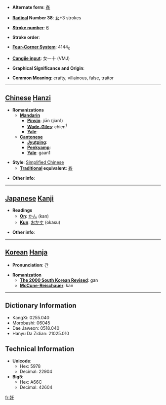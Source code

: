 * '''Alternate form''': [[姦]]

* '''[[Wiktionary:Chinese radical index| Radical]] Number 38''': [[Wiktionary:Chinese radical index 女|女]]+3 strokes

* '''[[Wiktionary:Chinese total strokes index|Stroke number]]''': [[Wiktionary:Chinese total strokes index 6|6]]

* '''Stroke order''': 

* '''[[Wiktionary:Chinese four corner index|Four-Corner System]]''': 4144<sub>0</sub>

* '''[[Wiktionary:Chinese Cangjie index|Cangjie input]]''': 女一十 (VMJ)

* '''Graphical Significance and Origin''': 

* '''Common Meaning''': crafty, villainous, false, traitor

----

== [[Chinese]] [[Hanzi]] ==

* '''Romanizations'''
** '''[[Mandarin]]'''
*** '''[[Pinyin]]''': jiān (jian1)
*** '''[[Wade-Giles]]''': chien<sup>1</sup>
*** '''[[Yale]]''': 
** '''[[Cantonese]]'''
*** '''[[Jyutping]]''':
*** '''[[Penkyamp]]''': 
*** '''[[Yale]]''': gaan1

* '''Style''': [[Simplified Chinese]] 
** '''[[Traditional Chinese|Traditional]] equivalent''': [[姦]]

* '''Other info''': 

----

== [[Japanese]] [[Kanji]] ==

* '''Readings'''
** '''[[On]]''': [[かん]] (kan)
** '''[[Kun]]''': [[おかす]] (okasu)

* '''Other info''':  

----

== [[Korean]] [[Hanja]] ==

* '''Pronunciation''': 간

* '''Romanization'''
** '''[[The 2000 South Korean Revised Romanization|The 2000 South Korean Revised]]''': gan
** '''[[McCune-Reischauer]]''': kan

----

== Dictionary Information ==

* KangXi: 0255.040
* Morobashi: 06045
* Dae Jaweon: 0518.040
* Hanyu Da Zidian: 21025.010

== Technical Information ==

* '''Unicode''':
** Hex: 5978
** Decimal: 22904
* '''Big5''':
** Hex: A66C
** Decimal: 42604

[[fr:奸]]